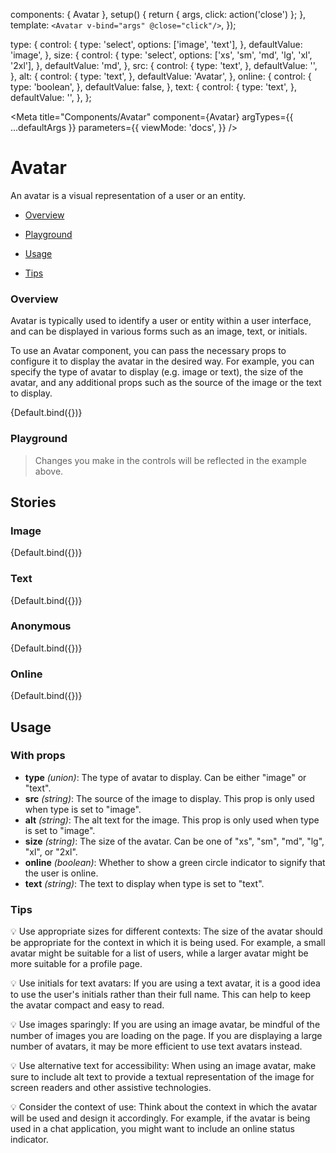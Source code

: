 

  components: { Avatar },
  setup() {
    return { args, click: action('close') };
  },
  template: `<Avatar v-bind="args" @close="click"/>`,
});

  type: {
    control: {
      type: 'select',
      options: ['image', 'text'],
    },
    defaultValue: 'image',
  },
  size: {
    control: {
      type: 'select',
      options: ['xs', 'sm', 'md', 'lg', 'xl', '2xl'],
    },
    defaultValue: 'md',
  },
  src: {
    control: {
      type: 'text',
    },
    defaultValue: '',
  },
  alt: {
    control: {
      type: 'text',
    },
    defaultValue: 'Avatar',
  },
  online: {
    control: {
      type: 'boolean',
    },
    defaultValue: false,
  },
  text: {
    control: {
      type: 'text',
    },
    defaultValue: '',
  },
};

<Meta
  title="Components/Avatar"
  component={Avatar}
  argTypes={{ ...defaultArgs }}
  parameters={{
    viewMode: 'docs',
  }}
/>

# Avatar

An avatar is a visual representation of a user or an entity.

- [Overview](#overview)

- [Playground](#playground)

- [Usage](#usage)

- [Tips](#tips)

### Overview <a id="overview" />

Avatar is typically used to identify a user or entity within a user interface, and can be displayed in various forms such as an image, text, or initials.

To use an Avatar component, you can pass the necessary props to configure it to display the avatar in the desired way. For example, you can specify the type of avatar to display (e.g. image or text), the size of the avatar, and any additional props such as the source of the image or the text to display.

<Canvas withSource="open">
  <Story name="Overview" argTypes={{ ...Default.argTypes }} args={{}}>
    {Default.bind({})}
  </Story>
</Canvas>

### Playground <a id="playground" />

> Changes you make in the controls will be reflected in the example above.

<ArgsTable story="Overview" exclude={/^(click|close|on.*)$/} />

## Stories

### Image

<Canvas withSource="open">
  <Story
    name="Image"
    argTypes={{ ...Default.argTypes }}
    args={{
      type: 'image',
      src: 'https://avatars.githubusercontent.com/u/12534660?v=4',
    }}
  >
    {Default.bind({})}
  </Story>
</Canvas>

### Text

<Canvas withSource="open">
  <Story
    name="Text"
    argTypes={{ ...Default.argTypes }}
    args={{
      type: 'text',
      text: 'Avatar Text',
    }}
  >
    {Default.bind({})}
  </Story>
</Canvas>

### Anonymous

<Canvas withSource="open">
  <Story name="Anonymous" argTypes={{ ...Default.argTypes }} args={{}}>
    {Default.bind({})}
  </Story>
</Canvas>

### Online

<Canvas withSource="open">
  <Story
    name="Online"
    argTypes={{ ...Default.argTypes }}
    args={{
      online: true,
      src: 'https://avatars.githubusercontent.com/u/12534660?v=4',
    }}
  >
    {Default.bind({})}
  </Story>
</Canvas>

## Usage <a id="usage" />

### With props

- **type** _(union)_: The type of avatar to display. Can be either "image" or "text".
- **src** _(string)_: The source of the image to display. This prop is only used when type is set to "image".
- **alt** _(string)_: The alt text for the image. This prop is only used when type is set to "image".
- **size** _(string)_: The size of the avatar. Can be one of "xs", "sm", "md", "lg", "xl", or "2xl".
- **online** _(boolean)_: Whether to show a green circle indicator to signify that the user is online.
- **text** _(string)_: The text to display when type is set to "text".

### Tips <a id="tips" />

💡 Use appropriate sizes for different contexts: The size of the avatar should be appropriate for the context in which it is being used. For example, a small avatar might be suitable for a list of users, while a larger avatar might be more suitable for a profile page.

💡 Use initials for text avatars: If you are using a text avatar, it is a good idea to use the user's initials rather than their full name. This can help to keep the avatar compact and easy to read.

💡 Use images sparingly: If you are using an image avatar, be mindful of the number of images you are loading on the page. If you are displaying a large number of avatars, it may be more efficient to use text avatars instead.

💡 Use alternative text for accessibility: When using an image avatar, make sure to include alt text to provide a textual representation of the image for screen readers and other assistive technologies.

💡 Consider the context of use: Think about the context in which the avatar will be used and design it accordingly. For example, if the avatar is being used in a chat application, you might want to include an online status indicator.
